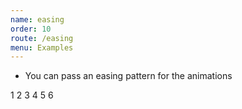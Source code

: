 ```yaml
---
name: easing
order: 10
route: /easing
menu: Examples
---
```



- You can pass an easing pattern for the animations

<Playground >
    <Carousel 
        easing="cubic-bezier(1,.15,.55,1.54)"
        tiltEasing="cubic-bezier(0.110, 1, 1.000, 0.210)"
        transitionMs={700}
    >
        <Item>1</Item>
        <Item>2</Item>
        <Item>3</Item>
        <Item>4</Item>
        <Item>5</Item>
        <Item>6</Item>
    </Carousel>
</Playground>